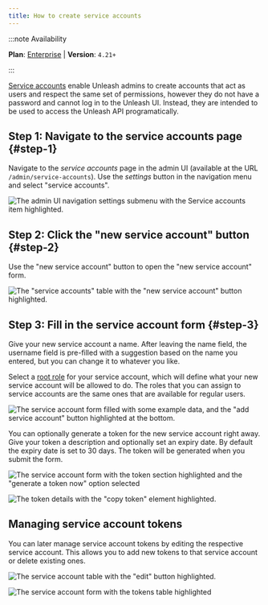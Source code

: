 ```yaml
---
title: How to create service accounts
---
```


:::note Availability

**Plan**: [Enterprise](https://www.getunleash.io/pricing) | **Version**: `4.21+`

:::

[Service accounts](../reference/service-accounts.md) enable Unleash admins to create accounts that act as users and respect the same set of permissions, however they do not have a password and cannot log in to the Unleash UI. Instead, they are intended to be used to access the Unleash API programatically.

## Step 1: Navigate to the service accounts page {#step-1}

Navigate to the _service accounts_ page in the admin UI (available at the URL `/admin/service-accounts`). Use the _settings_ button in the navigation menu and select "service accounts".

![The admin UI navigation settings submenu with the Service accounts item highlighted.](/img/service-account-1.png)

## Step 2: Click the "new service account" button {#step-2}

Use the "new service account" button to open the "new service account" form.

![The "service accounts" table with the "new service account" button highlighted.](/img/service-account-2.png)

## Step 3: Fill in the service account form {#step-3}

Give your new service account a name. After leaving the name field, the username field is pre-filled with a suggestion based on the name you entered, but you can change it to whatever you like.

Select a [root role](https://docs.getunleash.io/reference/rbac#predefined-roles) for your service account, which will define what your new service account will be allowed to do. The roles that you can assign to service accounts are the same ones that are available for regular users.

![The service account form filled with some example data, and the "add service account" button highlighted at the bottom.](/img/service-account-3.png)

You can optionally generate a token for the new service account right away. Give your token a description and optionally set an expiry date. By default the expiry date is set to 30 days. The token will be generated when you submit the form.

![The service account form with the token section highlighted and the "generate a token now" option selected](/img/service-account-4.png)

![The token details with the "copy token" element highlighted.](/img/service-account-5.png)

## Managing service account tokens

You can later manage service account tokens by editing the respective service account. This allows you to add new tokens to that service account or delete existing ones.

![The service account table with the "edit" button highlighted.](/img/service-account-6.png)

![The service account form with the tokens table highlighted](/img/service-account-tokens.png)

